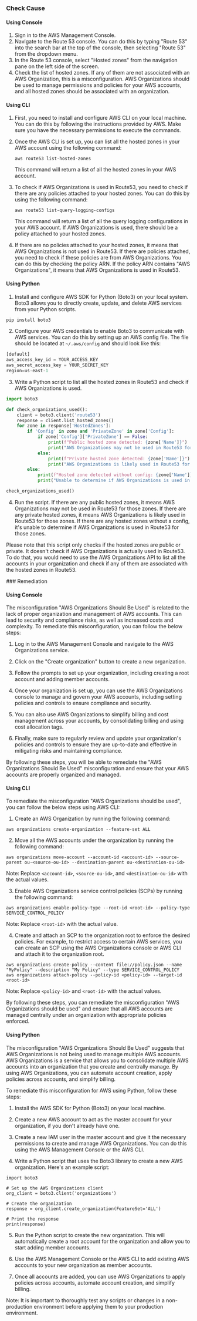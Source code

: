 

<Tabs><Tab title='Cause'>
### Check Cause

#### Using Console

1. Sign in to the AWS Management Console.
2. Navigate to the Route 53 console. You can do this by typing "Route 53" into the search bar at the top of the console, then selecting "Route 53" from the dropdown menu.
3. In the Route 53 console, select "Hosted zones" from the navigation pane on the left side of the screen.
4. Check the list of hosted zones. If any of them are not associated with an AWS Organization, this is a misconfiguration. AWS Organizations should be used to manage permissions and policies for your AWS accounts, and all hosted zones should be associated with an organization.

#### Using CLI

1. First, you need to install and configure AWS CLI on your local machine. You can do this by following the instructions provided by AWS. Make sure you have the necessary permissions to execute the commands.

2. Once the AWS CLI is set up, you can list all the hosted zones in your AWS account using the following command:

   ```
   aws route53 list-hosted-zones
   ```

   This command will return a list of all the hosted zones in your AWS account.

3. To check if AWS Organizations is used in Route53, you need to check if there are any policies attached to your hosted zones. You can do this by using the following command:

   ```
   aws route53 list-query-logging-configs
   ```

   This command will return a list of all the query logging configurations in your AWS account. If AWS Organizations is used, there should be a policy attached to your hosted zones.

4. If there are no policies attached to your hosted zones, it means that AWS Organizations is not used in Route53. If there are policies attached, you need to check if these policies are from AWS Organizations. You can do this by checking the policy ARN. If the policy ARN contains "AWS Organizations", it means that AWS Organizations is used in Route53.

#### Using Python

1. Install and configure AWS SDK for Python (Boto3) on your local system. Boto3 allows you to directly create, update, and delete AWS services from your Python scripts.

```python
pip install boto3
```

2. Configure your AWS credentials to enable Boto3 to communicate with AWS services. You can do this by setting up an AWS config file. The file should be located at `~/.aws/config` and should look like this:

```python
[default]
aws_access_key_id = YOUR_ACCESS_KEY
aws_secret_access_key = YOUR_SECRET_KEY
region=us-east-1
```

3. Write a Python script to list all the hosted zones in Route53 and check if AWS Organizations is used.

```python
import boto3

def check_organizations_used():
    client = boto3.client('route53')
    response = client.list_hosted_zones()
    for zone in response['HostedZones']:
        if 'Config' in zone and 'PrivateZone' in zone['Config']:
            if zone['Config']['PrivateZone'] == False:
                print(f"Public hosted zone detected: {zone['Name']}")
                print("AWS Organizations may not be used in Route53 for this zone.")
            else:
                print(f"Private hosted zone detected: {zone['Name']}")
                print("AWS Organizations is likely used in Route53 for this zone.")
        else:
            print(f"Hosted zone detected without config: {zone['Name']}")
            print("Unable to determine if AWS Organizations is used in Route53 for this zone.")

check_organizations_used()
```

4. Run the script. If there are any public hosted zones, it means AWS Organizations may not be used in Route53 for those zones. If there are any private hosted zones, it means AWS Organizations is likely used in Route53 for those zones. If there are any hosted zones without a config, it's unable to determine if AWS Organizations is used in Route53 for those zones.

Please note that this script only checks if the hosted zones are public or private. It doesn't check if AWS Organizations is actually used in Route53. To do that, you would need to use the AWS Organizations API to list all the accounts in your organization and check if any of them are associated with the hosted zones in Route53.

</Tab>

<Tab title='Remediation'>
### Remediation

#### Using Console

The misconfiguration "AWS Organizations Should Be Used" is related to the lack of proper organization and management of AWS accounts. This can lead to security and compliance risks, as well as increased costs and complexity. To remediate this misconfiguration, you can follow the below steps:

1. Log in to the AWS Management Console and navigate to the AWS Organizations service.

2. Click on the "Create organization" button to create a new organization.

3. Follow the prompts to set up your organization, including creating a root account and adding member accounts.

4. Once your organization is set up, you can use the AWS Organizations console to manage and govern your AWS accounts, including setting policies and controls to ensure compliance and security.

5. You can also use AWS Organizations to simplify billing and cost management across your accounts, by consolidating billing and using cost allocation tags.

6. Finally, make sure to regularly review and update your organization's policies and controls to ensure they are up-to-date and effective in mitigating risks and maintaining compliance. 

By following these steps, you will be able to remediate the "AWS Organizations Should Be Used" misconfiguration and ensure that your AWS accounts are properly organized and managed.

#### Using CLI

To remediate the misconfiguration "AWS Organizations should be used", you can follow the below steps using AWS CLI:

1. Create an AWS Organization by running the following command:

```
aws organizations create-organization --feature-set ALL
```

2. Move all the AWS accounts under the organization by running the following command:

```
aws organizations move-account --account-id <account-id> --source-parent ou-<source-ou-id> --destination-parent ou-<destination-ou-id>
```

Note: Replace `<account-id>`, `<source-ou-id>`, and `<destination-ou-id>` with the actual values.

3. Enable AWS Organizations service control policies (SCPs) by running the following command:

```
aws organizations enable-policy-type --root-id <root-id> --policy-type SERVICE_CONTROL_POLICY
```

Note: Replace `<root-id>` with the actual value.

4. Create and attach an SCP to the organization root to enforce the desired policies. For example, to restrict access to certain AWS services, you can create an SCP using the AWS Organizations console or AWS CLI and attach it to the organization root. 

```
aws organizations create-policy --content file://policy.json --name "MyPolicy" --description "My Policy" --type SERVICE_CONTROL_POLICY
aws organizations attach-policy --policy-id <policy-id> --target-id <root-id>
```

Note: Replace `<policy-id>` and `<root-id>` with the actual values.

By following these steps, you can remediate the misconfiguration "AWS Organizations should be used" and ensure that all AWS accounts are managed centrally under an organization with appropriate policies enforced.

#### Using Python

The misconfiguration "AWS Organizations Should Be Used" suggests that AWS Organizations is not being used to manage multiple AWS accounts. AWS Organizations is a service that allows you to consolidate multiple AWS accounts into an organization that you create and centrally manage. By using AWS Organizations, you can automate account creation, apply policies across accounts, and simplify billing.

To remediate this misconfiguration for AWS using Python, follow these steps:

1. Install the AWS SDK for Python (Boto3) on your local machine.

2. Create a new AWS account to act as the master account for your organization, if you don't already have one.

3. Create a new IAM user in the master account and give it the necessary permissions to create and manage AWS Organizations. You can do this using the AWS Management Console or the AWS CLI.

4. Write a Python script that uses the Boto3 library to create a new AWS organization. Here's an example script:

```
import boto3

# Set up the AWS Organizations client
org_client = boto3.client('organizations')

# Create the organization
response = org_client.create_organization(FeatureSet='ALL')

# Print the response
print(response)
```

5. Run the Python script to create the new organization. This will automatically create a root account for the organization and allow you to start adding member accounts.

6. Use the AWS Management Console or the AWS CLI to add existing AWS accounts to your new organization as member accounts.

7. Once all accounts are added, you can use AWS Organizations to apply policies across accounts, automate account creation, and simplify billing.

Note: It is important to thoroughly test any scripts or changes in a non-production environment before applying them to your production environment.


</Tab>
</Tabs>